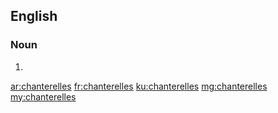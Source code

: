 ==English==

===Noun===
{{head|en|noun plural form}}

# {{plural of|chanterelle|lang=en}}

[[ar:chanterelles]]
[[fr:chanterelles]]
[[ku:chanterelles]]
[[mg:chanterelles]]
[[my:chanterelles]]